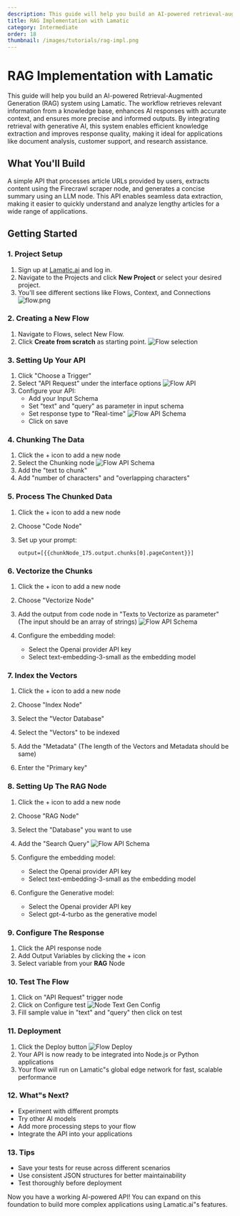 ```yaml
---
description: This guide will help you build an AI-powered retrieval-augmented generation (RAG) system using Lamatic. The workflow retrieves relevant information from a text, enhances the input with contextual data, and processes it through an RAG node to generate accurate and context-aware responses. By implementing RAG, you can improve AI-generated answers with real-time, up-to-date knowledge retrieval, making the system more reliable and informative.
title: RAG Implementation with Lamatic
category: Intermediate
order: 18
thumbnail: /images/tutorials/rag-impl.png
---
```


# RAG Implementation with Lamatic

This guide will help you build an AI-powered Retrieval-Augmented Generation (RAG) system using Lamatic. The workflow retrieves relevant information from a knowledge base, enhances AI responses with accurate context, and ensures more precise and informed outputs. By integrating retrieval with generative AI, this system enables efficient knowledge extraction and improves response quality, making it ideal for applications like document analysis, customer support, and research assistance.

## What You'll Build

A simple API that processes article URLs provided by users, extracts content using the Firecrawl scraper node, and generates a concise summary using an LLM node. This API enables seamless data extraction, making it easier to quickly understand and analyze lengthy articles for a wide range of applications.

## Getting Started


### 1. Project Setup

1. Sign up at [Lamatic.ai](https://lamatic.ai/) and log in.
1. Navigate to the Projects and click **New Project** or select your desired project.
1. You'll see different sections like Flows, Context, and Connections
   ![flow.png](./img/ai-review-responder/flow.png)

### 2. Creating a New Flow

1. Navigate to Flows, select New Flow.
2. Click **Create from scratch** as starting point.
   ![Flow selection](./img/ai-review-responder/flow-start.png)

### 3. Setting Up Your API

1. Click "Choose a Trigger"
2. Select "API Request" under the interface options
   ![Flow API](./img/ai-review-responder/flow-step2.png)
3. Configure your API:
   - Add your Input Schema
   - Set "text" and "query" as parameter in input schema
   - Set response type to "Real-time"
     ![Flow API Schema](./img/ai-article-summarizer/api-schema.png)
   - Click on save


### 4. Chunking The Data

1. Click the + icon to add a new node
2. Select the Chunking node
   ![Flow API Schema](./img/rag-chatbot/chunking.png)
3. Add the "text to chunk"
4. Add "number of characters" and "overlapping characters"

### 5. Process The Chunked Data

1. Click the + icon to add a new node
2. Choose "Code Node"
3. Set up your prompt:

   ```
   output=[{{chunkNode_175.output.chunks[0].pageContent}}]

   ```

### 6. Vectorize the Chunks

1. Click the + icon to add a new node
2. Choose "Vectorize Node"
3. Add the output from code node in "Texts to Vectorize as parameter" (The input should be an array of strings)
   ![Flow API Schema](./img/rag-chatbot/vectorize.png)

4. Configure the embedding model:
   - Select the Openai provider API key
   - Select text-embedding-3-small as the embedding model

### 7. Index the Vectors

1. Click the + icon to add a new node
2. Choose "Index Node"
3. Select the "Vector Database"
4. Select the "Vectors" to be indexed
5. Add the "Metadata" (The length of the Vectors and Metadata should be same)


6. Enter the "Primary key"

### 8. Setting Up The RAG Node

1. Click the + icon to add a new node
2. Choose "RAG Node"
3. Select the "Database" you want to use
4. Add the "Search Query"
   ![Flow API Schema](./img/rag-chatbot/rag-node.png)

5. Configure the embedding model:
   - Select the Openai provider API key
   - Select text-embedding-3-small as the embedding model
6. Configure the Generative model:
   - Select the Openai provider API key
   - Select gpt-4-turbo as the generative model

### 9. Configure The Response

1. Click the API response node
2. Add Output Variables by clicking the + icon
3. Select variable from your **RAG** Node

### 10. Test The Flow

1. Click on "API Request" trigger node
2. Click on Configure test
   ![Node Text Gen Config](./img/rag-chatbot/testing.png)
3. Fill sample value in "text" and "query" then click on test

### 11. Deployment

1. Click the Deploy button
   ![Flow Deploy](./img/ai-review-responder/deploy.png)
2. Your API is now ready to be integrated into Node.js or Python applications
3. Your flow will run on Lamatic"s global edge network for fast, scalable performance

### 12. What"s Next?

- Experiment with different prompts
- Try other AI models
- Add more processing steps to your flow
- Integrate the API into your applications

### 13. Tips

- Save your tests for reuse across different scenarios
- Use consistent JSON structures for better maintainability
- Test thoroughly before deployment

Now you have a working AI-powered API! You can expand on this foundation to build more complex applications using Lamatic.ai"s features.
